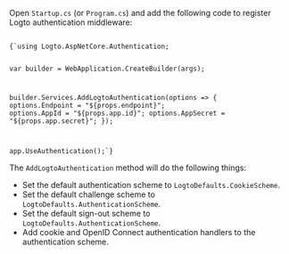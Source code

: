 Open `Startup.cs` (or `Program.cs`) and add the following code to register Logto authentication middleware:

<Code title="Program.cs" className="language-csharp">
{`using Logto.AspNetCore.Authentication;

var builder = WebApplication.CreateBuilder(args);

builder.Services.AddLogtoAuthentication(options =>
{
  options.Endpoint = "${props.endpoint}";
  options.AppId = "${props.app.id}";
  options.AppSecret = "${props.app.secret}";
});

app.UseAuthentication();`}
</Code>

The `AddLogtoAuthentication` method will do the following things:

- Set the default authentication scheme to `LogtoDefaults.CookieScheme`.
- Set the default challenge scheme to `LogtoDefaults.AuthenticationScheme`.
- Set the default sign-out scheme to `LogtoDefaults.AuthenticationScheme`.
- Add cookie and OpenID Connect authentication handlers to the authentication scheme.
